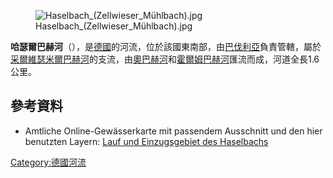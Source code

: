 {{Onesource|time=2020-11-04T14:30:03+00:00}}
{{Coord|47.78739|N|11.43206|E|display=title}}
[[Image:Haselbach_(Zellwieser_Mühlbach).jpg|right]]

'''哈瑟爾巴赫河'''（{{lang-de|Haselbach}}），是[[德國|德國]]的河流，位於該國東南部，由[[巴伐利亞|巴伐利亞]]負責管轄，屬於[[采爾維瑟米爾巴赫河|采爾維瑟米爾巴赫河]]的支流，由[[奧巴赫河_(哈瑟爾巴赫河支流)|奧巴赫河]]和[[霍爾姆巴赫河_(哈瑟爾巴赫河支流)|霍爾姆巴赫河]]匯流而成，河道全長1.6公里。

==參考資料==
* Amtliche Online-Gewässerkarte mit passendem Ausschnitt und den hier benutzten Layern: [https://geoportal.bayern.de/bayernatlas/index.html?X=5297725.77&Y=4457528.84&zoom=10&lang=de&topic=ba&bgLayer=tk&catalogNodes=122 Lauf und Einzugsgebiet des Haselbachs]{{Wayback|url=https://geoportal.bayern.de/bayernatlas/index.html?X=5297725.77&Y=4457528.84&zoom=10&lang=de&topic=ba&bgLayer=tk&catalogNodes=122 |date=20180114020337 }}

{{Germany-geo-stub}}
[[Category:德國河流|Category:德國河流]]